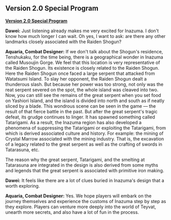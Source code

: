 {{RegionTabs}}
==Version 2.0 Special Program==
'''[https://youtu.be/l8YXe7EkmoU Version 2.0 Special Program]'''

'''Dawei:''' Just listening already makes me very excited for Inazuma. I don't know how much longer I can wait. Oh yes, I want to ask: are there any other landmarks closely associated with the Raiden Shogun?

'''Aquaria, Combat Designer:''' If we don't talk about the Shogun's residence, Tenshukaku, for the time being, there is a geographical wonder in Inazuma called Musoujin Gorge. We feel that this location is very representative of the Raiden Shogun. Its existence is closely related to the Raiden Shogun. Here the Raiden Shogun once faced a large serpent that attacked from Watatsumi Island. To slay her opponent, the Raiden Shogun dealt a thunderous slash. But because her power was too strong, not only was the reat serpent severed on the spot, the whole island was cleaved into two. Now, you can still see the remains of the great serpent when you set food on Yashiori Island, and the island is divided into north and south as if neatly sliced by a blade. This wondrous scene can be seen in the game &mdash; the result of that fierce battle in the past. But after the great serpent's tragic defeat, its grudge continues to linger. It has spawned something called Tatarigami. As a result, the Inazuma region has also developed a phenomena of suppressing the Tatarigami or exploiting the Tatarigami, from which is derived associated culture and history. For example: the mining of Crystal Marrow associated with the mining industry. That is, the excavation of a legacy related to the great serpent as well as the crafting of swords in Tatarasuna, etc.

The reason why the great serpent, Tatarigami, and the smelting at Tatarasuna are integrated in the design is also derived from some myths and legends that the great serpent is associated with primitive iron making.

'''Dawei:''' It feels like there are a lot of clues buried in Inazuma's design that a worth exploring.

'''Aquaria, Combat Designer:''' Yes. We hope players will embark on the journey themselves and experience the customs of Inazuma step by step as they explore. Players can venture more deeply into the world of Teyvat, unearth more secrets, and also have a lot of fun in the process.